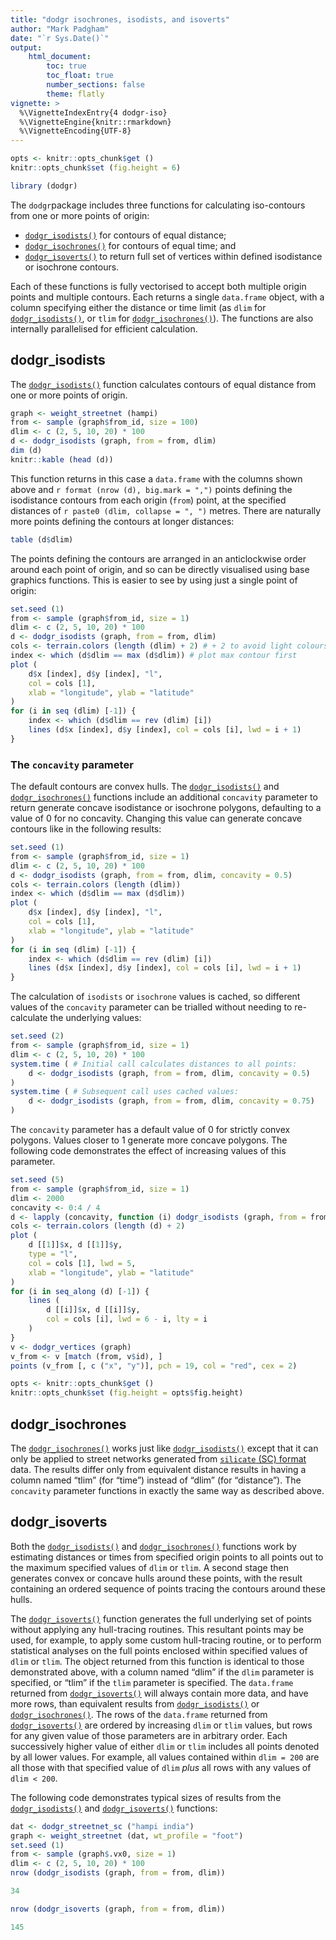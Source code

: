 ```yaml
---
title: "dodgr isochrones, isodists, and isoverts"
author: "Mark Padgham"
date: "`r Sys.Date()`"
output:
    html_document:
        toc: true
        toc_float: true
        number_sections: false
        theme: flatly
vignette: >
  %\VignetteIndexEntry{4 dodgr-iso}
  %\VignetteEngine{knitr::rmarkdown}
  %\VignetteEncoding{UTF-8}
---
```


```r
opts <- knitr::opts_chunk$get ()
knitr::opts_chunk$set (fig.height = 6)
```

```r
library (dodgr)
```

The `dodgr`package includes three functions for calculating iso-contours from
one or more points of origin:

- [`dodgr_isodists()`](https://UrbanAnalyst.github.io/dodgr/reference/dodgr_isodists.html)
for contours of equal distance;
- [`dodgr_isochrones()`](https://UrbanAnalyst.github.io/dodgr/reference/dodgr_isochrones.html)
for contours of equal time; and
- [`dodgr_isoverts()`](https://UrbanAnalyst.github.io/dodgr/reference/dodgr_isoverts.html)
to return full set of vertices within defined isodistance or isochrone contours.

Each of these functions is fully vectorised to accept both multiple origin
points and multiple contours. Each returns a single `data.frame` object, with
a column specifying either the distance or time limit (as `dlim` for 
[`dodgr_isodists()`](https://UrbanAnalyst.github.io/dodgr/reference/dodgr_isodists.html),
or `tlim` for
[`dodgr_isochrones()`](https://UrbanAnalyst.github.io/dodgr/reference/dodgr_isochrones.html)).
The functions are also internally parallelised for efficient calculation.

## dodgr_isodists

The
[`dodgr_isodists()`](https://UrbanAnalyst.github.io/dodgr/reference/dodgr_isodists.html)
function calculates contours of equal distance from one or more points of origin.
```r
graph <- weight_streetnet (hampi)
from <- sample (graph$from_id, size = 100)
dlim <- c (2, 5, 10, 20) * 100
d <- dodgr_isodists (graph, from = from, dlim)
dim (d)
knitr::kable (head (d))
```

This function returns in this case a `data.frame` with the columns shown above
and `r format (nrow (d), big.mark = ",")` points defining the isodistance
contours from each origin (`from`) point, at the specified distances of
`r paste0 (dlim, collapse = ", ")` metres. There are naturally more points
defining the contours at longer distances:
```r
table (d$dlim)
```
The points defining the contours are arranged in an anticlockwise order around
each point of origin, and so can be directly visualised using base graphics
functions. This is easier to see by using just a single point of origin:

```r
set.seed (1)
from <- sample (graph$from_id, size = 1)
dlim <- c (2, 5, 10, 20) * 100
d <- dodgr_isodists (graph, from = from, dlim)
cols <- terrain.colors (length (dlim) + 2) # + 2 to avoid light colours at end of scale.
index <- which (d$dlim == max (d$dlim)) # plot max contour first
plot (
    d$x [index], d$y [index], "l",
    col = cols [1],
    xlab = "longitude", ylab = "latitude"
)
for (i in seq (dlim) [-1]) {
    index <- which (d$dlim == rev (dlim) [i])
    lines (d$x [index], d$y [index], col = cols [i], lwd = i + 1)
}
```

### The `concavity` parameter

The default contours are convex hulls. The
[`dodgr_isodists()`](https://UrbanAnalyst.github.io/dodgr/reference/dodgr_isodists.html)
and
[`dodgr_isochrones()`](https://UrbanAnalyst.github.io/dodgr/reference/dodgr_isochrones.html)
functions include an additional `concavity` parameter to return generate concave 
isodistance or isochrone polygons, defaulting to a value of 0 for no
concavity. Changing this value can generate concave contours like in the
following results:

```r
set.seed (1)
from <- sample (graph$from_id, size = 1)
dlim <- c (2, 5, 10, 20) * 100
d <- dodgr_isodists (graph, from = from, dlim, concavity = 0.5)
cols <- terrain.colors (length (dlim))
index <- which (d$dlim == max (d$dlim))
plot (
    d$x [index], d$y [index], "l",
    col = cols [1],
    xlab = "longitude", ylab = "latitude"
)
for (i in seq (dlim) [-1]) {
    index <- which (d$dlim == rev (dlim) [i])
    lines (d$x [index], d$y [index], col = cols [i], lwd = i + 1)
}
```

The calculation of `isodists` or `isochrone` values is cached, so different
values of the `concavity` parameter can be trialled without needing to
re-calculate the underlying values:

```r
set.seed (2)
from <- sample (graph$from_id, size = 1)
dlim <- c (2, 5, 10, 20) * 100
system.time ( # Initial call calculates distances to all points:
    d <- dodgr_isodists (graph, from = from, dlim, concavity = 0.5)
)
system.time ( # Subsequent call uses cached values:
    d <- dodgr_isodists (graph, from = from, dlim, concavity = 0.75)
)
```

The `concavity` parameter has a default value of 0 for strictly convex
polygons. Values closer to 1 generate more concave polygons. The following code
demonstrates the effect of increasing values of this parameter.

```r
set.seed (5)
from <- sample (graph$from_id, size = 1)
dlim <- 2000
concavity <- 0:4 / 4
d <- lapply (concavity, function (i) dodgr_isodists (graph, from = from, dlim, concavity = i))
cols <- terrain.colors (length (d) + 2)
plot (
    d [[1]]$x, d [[1]]$y,
    type = "l",
    col = cols [1], lwd = 5,
    xlab = "longitude", ylab = "latitude"
)
for (i in seq_along (d) [-1]) {
    lines (
        d [[i]]$x, d [[i]]$y,
        col = cols [i], lwd = 6 - i, lty = i
    )
}
v <- dodgr_vertices (graph)
v_from <- v [match (from, v$id), ]
points (v_from [, c ("x", "y")], pch = 19, col = "red", cex = 2)
```

```r
opts <- knitr::opts_chunk$get ()
knitr::opts_chunk$set (fig.height = opts$fig.height)
```

## dodgr_isochrones

The
[`dodgr_isochrones()`](https://UrbanAnalyst.github.io/dodgr/reference/dodgr_isochrones.html)
works just like
[`dodgr_isodists()`](https://UrbanAnalyst.github.io/dodgr/reference/dodgr_isodists.html)
except that it can only be applied to street networks generated from
[`silicate` (SC) format](https://hypertidy.github.io/silicate) data.
The results differ only from equivalent distance results in having a column
named "tlim" (for "time") instead of "dlim" (for "distance"). The `concavity`
parameter functions in exactly the same way as described above.

## dodgr_isoverts

Both the
[`dodgr_isodists()`](https://UrbanAnalyst.github.io/dodgr/reference/dodgr_isodists.html)
and
[`dodgr_isochrones()`](https://UrbanAnalyst.github.io/dodgr/reference/dodgr_isochrones.html)
functions work by estimating distances or times from specified origin points to
all points out to the maximum specified values of `dlim` or `tlim`. A second
stage then generates convex or concave hulls around these points, with the
result containing an ordered sequence of points tracing the contours around
these hulls.

The
[`dodgr_isoverts()`](https://UrbanAnalyst.github.io/dodgr/reference/dodgr_isoverts.html)
function generates the full underlying set of points without applying any
hull-tracing routines. This resultant points may be used, for example, to apply
some custom hull-tracing routine, or to perform statistical analyses on the
full points enclosed within specified values of `dlim` or `tlim`. The object
returned from this function is identical to those demonstrated above, with
a column named "dlim" if the `dlim` parameter is specified, or "tlim" if the
`tlim` parameter is specified. The `data.frame` returned from
[`dodgr_isoverts()`](https://UrbanAnalyst.github.io/dodgr/reference/dodgr_isoverts.html)
will always contain more data, and have more rows, than equivalent results from
[`dodgr_isodists()`](https://UrbanAnalyst.github.io/dodgr/reference/dodgr_isodists.html)
or
[`dodgr_isochrones()`](https://UrbanAnalyst.github.io/dodgr/reference/dodgr_isochrones.html).
The rows of the `data.frame` returned from
[`dodgr_isoverts()`](https://UrbanAnalyst.github.io/dodgr/reference/dodgr_isoverts.html)
are ordered by increasing `dlim` or `tlim` values, but rows for any given value
of those parameters are in arbitrary order. Each successively higher value of either
`dlim` or `tlim` includes all points denoted by all lower values. For example,
all values contained within `dlim = 200` are all those with that specified
value of `dlim` *plus* all rows with any values of `dlim < 200`.

The following code demonstrates typical sizes of results from the
[`dodgr_isodists()`](https://UrbanAnalyst.github.io/dodgr/reference/dodgr_isodists.html)
and
[`dodgr_isoverts()`](https://UrbanAnalyst.github.io/dodgr/reference/dodgr_isoverts.html)
functions:

```r
dat <- dodgr_streetnet_sc ("hampi india")
graph <- weight_streetnet (dat, wt_profile = "foot")
set.seed (1)
from <- sample (graph$.vx0, size = 1)
dlim <- c (2, 5, 10, 20) * 100
nrow (dodgr_isodists (graph, from = from, dlim))
```
```r
34
```

```r
nrow (dodgr_isoverts (graph, from = from, dlim))
```
```r
145
```
